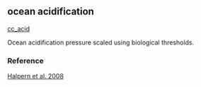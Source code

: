 ## ocean acidification

[cc_acid](https://github.com/OHI-Science/mhi/blob/master/region2017/layers/)

Ocean acidification pressure scaled using biological thresholds.

### Reference

[Halpern et al. 2008](http://www.oceanhealthindex.org/methodology/components)